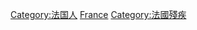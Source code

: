 {{Portal|法國|人物}}
[[Category:法国人|Category:法国人]]
[[Category:各國身心障礙者|France]]
[[Category:法國殘疾|Category:法國殘疾]]